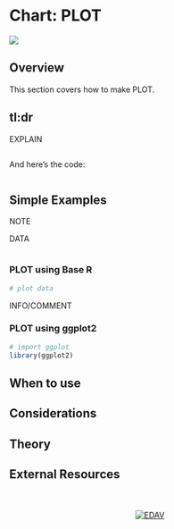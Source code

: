 # Chart: PLOT {#PLOT}

![](images/banners/banner_boxplot.png)

## Overview

This section covers how to make PLOT.

## tl:dr
<!-- Gimme a full-fledged example! -->

<!-- Here's an application of histograms that looks at how the beaks of Galapagos finches changed due to external factors: -->

EXPLAIN
```r

```

And here's the code:
```r

```

## Simple Examples
NOTE

DATA
```r

```

### PLOT using Base R
```r
# plot data

```

INFO/COMMENT

### PLOT using ggplot2
```r
# import ggplot
library(ggplot2)

```

## When to use

## Considerations

## Theory

## External Resources






<!-- Footer -->
<center>
</br></br>
[![EDAV](images/icons/edav_resource_small.png)](https://jtr13.github.io/EDAV/)
</br></br>
</center>